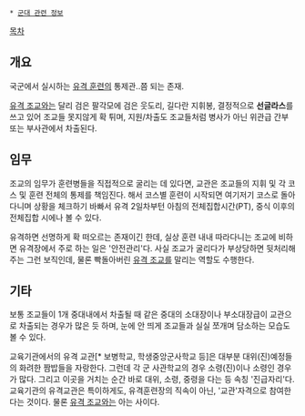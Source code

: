  * [[군대 관련 정보]]

[[목차]]
== 개요 ==
국군에서 실시하는 [[유격 훈련]]의 통제관..쯤 되는 존재. 

[[유격 조교]]와는 달리 검은 팔각모에 검은 웃도리, 길다란 지휘봉, 결정적으로 '''선글라스'''를 쓰고 있어 조교들 못지않게 확 튀며, 지원/차출도 조교들처럼 병사가 아닌 위관급 간부 또는 부사관에서 차출된다.

== 임무 ==
조교의 임무가 훈련병들을 직접적으로 굴리는 데 있다면, 교관은 조교들의 지휘 및 각 코스 및 훈련 전체의 통제를 책임진다. 해서 코스별 훈련이 시작되면 여기저기 코스로 돌아다니며 상황을 체크하기 바빠서 유격 2일차부턴 아침의 전체집합시간(PT), 중식 이후의 전체집합 시에나 볼 수 있다. 

유격하면 선명하게 확 떠오르는 존재이긴 한데, 실상 훈련 내내 따라다니는 조교에 비하면 유격장에서 주로 하는 일은 '안전관리'다. 사실 조교가 굴리다가 부상당하면 뒷처리해주는 그런 보직인데, 물론 빡돌아버린 [[유격 조교]]를 말리는 역할도 수행한다.

== 기타 ==
보통 조교들이 1개 중대내에서 차출될 때 같은 중대의 소대장이나 부소대장급이 교관으로 차출되는 경우가 많은 듯 하며, 눈에 안 띄게 조교들과 실실 쪼개며 담소하는 모습도 볼 수 있다.

교육기관에서의 유격 교관[* 보병학교, 학생중앙군사학교 등]은 대부분 대위(진)예정들의 화려한 짬밥들을 자랑한다. 그런데 각 군 사관학교의 경우 소령(진)이나 소령인 경우가 많다. 그리고 이곳을 거치는 순간 바로 대위, 소령, 중령을 다는 등 속칭 '진급자리'다. 교육기관의 유격교관은 특이하게도, 유격훈련장의 직속이 아닌, '교관'자격으로 참여한다는 것이다. 물론 [[유격 조교]]와는 아는 사이다.


